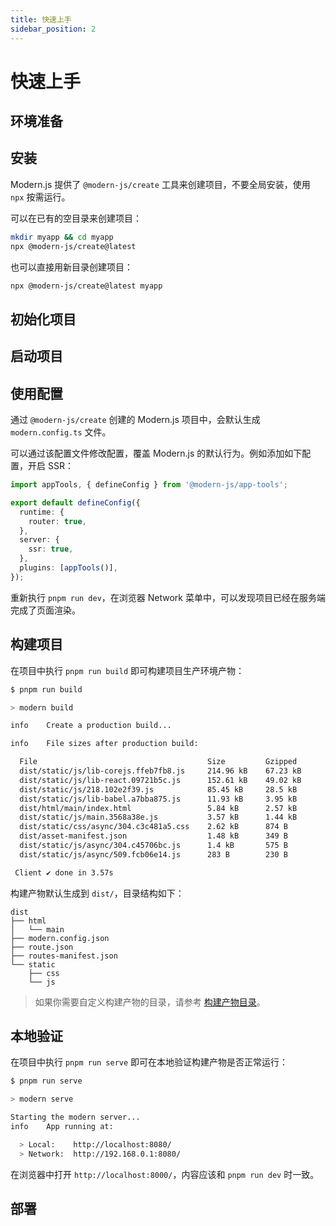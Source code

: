 ```yaml
---
title: 快速上手
sidebar_position: 2
---
```

# 快速上手

## 环境准备


<Prerequisites />

## 安装

Modern.js 提供了 `@modern-js/create` 工具来创建项目，不要全局安装，使用 `npx` 按需运行。

可以在已有的空目录来创建项目：

```bash
mkdir myapp && cd myapp
npx @modern-js/create@latest
```

也可以直接用新目录创建项目：

```bash
npx @modern-js/create@latest myapp
```

## 初始化项目


<InitApp />

## 启动项目


<DebugApp />

## 使用配置

通过 `@modern-js/create` 创建的 Modern.js 项目中，会默认生成 `modern.config.ts` 文件。

可以通过该配置文件修改配置，覆盖 Modern.js 的默认行为。例如添加如下配置，开启 SSR：

```ts title="modern.config.ts"
import appTools, { defineConfig } from '@modern-js/app-tools';

export default defineConfig({
  runtime: {
    router: true,
  },
  server: {
    ssr: true,
  },
  plugins: [appTools()],
});
```

重新执行 `pnpm run dev`，在浏览器 Network 菜单中，可以发现项目已经在服务端完成了页面渲染。

## 构建项目

在项目中执行 `pnpm run build` 即可构建项目生产环境产物：

```bash
$ pnpm run build

> modern build

info    Create a production build...

info    File sizes after production build:

  File                                      Size         Gzipped
  dist/static/js/lib-corejs.ffeb7fb8.js     214.96 kB    67.23 kB
  dist/static/js/lib-react.09721b5c.js      152.61 kB    49.02 kB
  dist/static/js/218.102e2f39.js            85.45 kB     28.5 kB
  dist/static/js/lib-babel.a7bba875.js      11.93 kB     3.95 kB
  dist/html/main/index.html                 5.84 kB      2.57 kB
  dist/static/js/main.3568a38e.js           3.57 kB      1.44 kB
  dist/static/css/async/304.c3c481a5.css    2.62 kB      874 B
  dist/asset-manifest.json                  1.48 kB      349 B
  dist/static/js/async/304.c45706bc.js      1.4 kB       575 B
  dist/static/js/async/509.fcb06e14.js      283 B        230 B

 Client ✔ done in 3.57s
```

构建产物默认生成到 `dist/`，目录结构如下：

```
dist
├── html
│   └── main
├── modern.config.json
├── route.json
├── routes-manifest.json
└── static
    ├── css
    └── js
```

> 如果你需要自定义构建产物的目录，请参考 [构建产物目录](https://modernjs.dev/builder/guide/basic/output-files.html)。

## 本地验证

在项目中执行 `pnpm run serve` 即可在本地验证构建产物是否正常运行：

```bash
$ pnpm run serve

> modern serve

Starting the modern server...
info    App running at:

  > Local:    http://localhost:8080/
  > Network:  http://192.168.0.1:8080/
```

在浏览器中打开 `http://localhost:8000/`，内容应该和 `pnpm run dev` 时一致。

## 部署


<Deploy />
